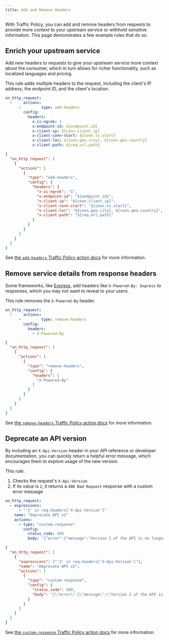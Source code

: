 ```yaml
---
title: Add and Remove Headers
---
```




With Traffic Policy, you can add and remove headers from requests to provide more context to your upstream service or withhold sensitive information. This page demonstrates a few example rules that do so.

## Enrich your upstream service

Add new headers to requests to give your upstream service more context about the consumer, which in turn allows for richer functionality, such as localized languages and pricing.

This rule adds multiple headers to the request, including the client's IP address, the endpoint ID, and the client's location.

<CodeGroup>

```yaml policy.yml
on_http_request:
  -     actions:
      -         type: add-headers
        config:
          headers:
            x-is-ngrok: 1
            x-endpoint-id: ${endpoint.id}
            x-client-ip: ${conn.client_ip}
            x-client-conn-start: ${conn.ts.start}
            x-client-loc: ${conn.geo.city}, ${conn.geo.country}
            x-client-path: ${req.url.path}
```

```json policy.json
{
  "on_http_request": [
    {
      "actions": [
        {
          "type": "add-headers",
          "config": {
            "headers": {
              "x-is-ngrok": "1",
              "x-endpoint-id": "${endpoint.id}",
              "x-client-ip": "${conn.client_ip}",
              "x-client-conn-start": "${conn.ts.start}",
              "x-client-loc": "${conn.geo.city}, ${conn.geo.country}",
              "x-client-path": "${req.url.path}"
            }
          }
        }
      ]
    }
  ]
}
```

</CodeGroup>

See [the `add-headers` Traffic Policy action docs](/traffic-policy/actions/add-headers/) for more information.

## Remove service details from response headers

Some frameworks, like [Express](https://expressjs.com/), add headers like `X-Powered-By: Express` to responses, which you may not want to reveal to your users.

This rule removes the `X-Powered-By` header.

<CodeGroup>

```yaml policy.yml
on_http_request:
  -     actions:
      -         type: remove-headers
        config:
          headers:
            - X-Powered-By
```

```json policy.json
{
  "on_http_request": [
    {
      "actions": [
        {
          "type": "remove-headers",
          "config": {
            "headers": [
              "X-Powered-By"
            ]
          }
        }
      ]
    }
  ]
}
```

</CodeGroup>

See [the `remove-headers` Traffic Policy action docs](/traffic-policy/actions/remove-headers/) for more information.

## Deprecate an API version

By including an `X-Api-Version` header in your API reference or developer documentation, you can quickly return a helpful error message, which encourages them to explore usage of the new version.

This rule:

1. Checks the request's `X-Api-Version`
1. If its value is `2`, it returns a `400 Bad Request` response with a custom error message

<CodeGroup>

```yaml policy.yml
on_http_request:
  - expressions:
      - "'2' in req.headers['X-Api-Version']"
    name: "Deprecate API v2"
    actions:
      - type: "custom-response"
        config:
          status_code: 400
          body: '{"error":{"message":"Version 2 of the API is no longer supported. Use Version 3 instead."}}'
```

```json policy.json
{
  "on_http_request": [
    {
      "expressions": ["'2' in req.headers['X-Api-Version']"],
      "name": "Deprecate API v2",
      "actions": [
        {
          "type": "custom-response",
          "config": {
            "status_code": 400,
            "body": "{\"error\":{\"message\":\"Version 2 of the API is no longer supported. Use Version 3 instead.\"}}"
          }
        }
      ]
    }
  ]
}
```

</CodeGroup>

See [the `custom-response` Traffic Policy action docs](/traffic-policy/actions/custom-response/) for more information.
